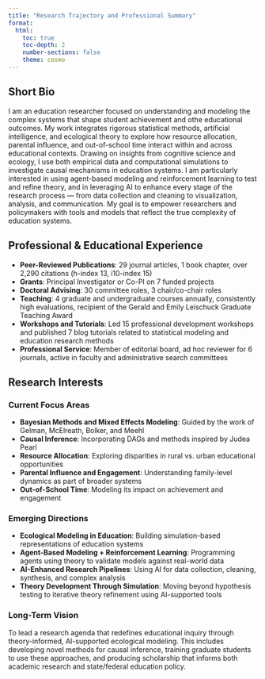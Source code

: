 ```yaml
---
title: "Research Trajectory and Professional Summary"
format:
  html:
    toc: true
    toc-depth: 2
    number-sections: false
    theme: cosmo
---
```


## Short Bio

I am an education researcher focused on understanding and modeling the complex systems that shape student achievement and othe educational outcomes. My work integrates rigorous statistical methods, artificial intelligence, and ecological theory to explore how resource allocation, parental influence, and out-of-school time interact within and across educational contexts. Drawing on insights from cognitive science and ecology, I use both empirical data and computational simulations to investigate causal mechanisms in education systems. I am particularly interested in using agent-based modeling and reinforcement learning to test and refine theory, and in leveraging AI to enhance every stage of the research process — from data collection and cleaning to visualization, analysis, and communication. My goal is to empower researchers and policymakers with tools and models that reflect the true complexity of education systems.

## Professional & Educational Experience

- **Peer-Reviewed Publications**: 29 journal articles, 1 book chapter, over 2,290 citations (h-index 13, i10-index 15)
- **Grants**: Principal Investigator or Co-PI on 7 funded projects
- **Doctoral Advising**: 30 committee roles, 3 chair/co-chair roles
- **Teaching**: 4 graduate and undergraduate courses annually, consistently high evaluations, recipient of the Gerald and Emily Leischuck Graduate Teaching Award
- **Workshops and Tutorials**: Led 15 professional development workshops and published 7 blog tutorials related to statistical modeling and education research methods
- **Professional Service**: Member of editorial board, ad hoc reviewer for 6 journals, active in faculty and administrative search committees

## Research Interests

### Current Focus Areas
- **Bayesian Methods and Mixed Effects Modeling**: Guided by the work of Gelman, McElreath, Bolker, and Meehl
- **Causal Inference**: Incorporating DAGs and methods inspired by Judea Pearl
- **Resource Allocation**: Exploring disparities in rural vs. urban educational opportunities
- **Parental Influence and Engagement**: Understanding family-level dynamics as part of broader systems
- **Out-of-School Time**: Modeling its impact on achievement and engagement

### Emerging Directions
- **Ecological Modeling in Education**: Building simulation-based representations of education systems
- **Agent-Based Modeling + Reinforcement Learning**: Programming agents using theory to validate models against real-world data
- **AI-Enhanced Research Pipelines**: Using AI for data collection, cleaning, synthesis, and complex analysis
- **Theory Development Through Simulation**: Moving beyond hypothesis testing to iterative theory refinement using AI-supported tools

### Long-Term Vision
To lead a research agenda that redefines educational inquiry through theory-informed, AI-supported ecological modeling. This includes developing novel methods for causal inference, training graduate students to use these approaches, and producing scholarship that informs both academic research and state/federal education policy.



